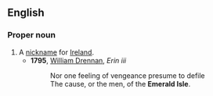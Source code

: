==English==

===Proper noun===
{{en-proper noun|head=[[emerald|Emerald]] [[isle|Isle]]}}

# A [[nickname]] for [[Ireland]].
#* '''1795''', [[w:William Drennan|William Drennan]], ''Erin iii''
#*: Nor one feeling of vengeance presume to defile
#*: The cause, or the men, of the '''Emerald Isle'''.